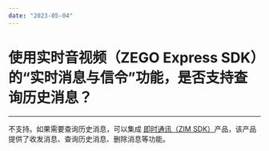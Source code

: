 ```yaml
---
date: "2023-05-04"
---
```

# 使用实时音视频（ZEGO Express SDK）的“实时消息与信令”功能，是否支持查询历史消息？

- - - 

不支持。如果需要查询历史消息，可以集成 [即时通讯（ZIM SDK）](https://doc-zh.zego.im/article/11588)产品，该产品提供了收发消息、查询历史消息、删除消息等功能。